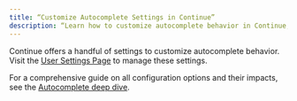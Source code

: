 ```yaml
---
title: “Customize Autocomplete Settings in Continue”
description: “Learn how to customize autocomplete behavior in Continue, including user settings, configuration options, and adjustments to improve AI code suggestions in your IDE.”
---
```


Continue offers a handful of settings to customize autocomplete behavior. Visit the [User Settings Page](/customize/settings) to manage these settings.

For a comprehensive guide on all configuration options and their impacts, see the [Autocomplete deep dive](/customize/deep-dives/autocomplete).
